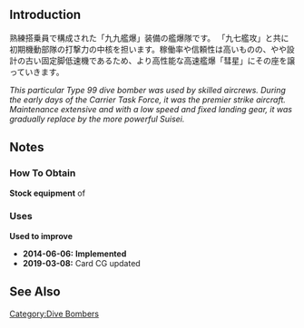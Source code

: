 {{EquipmentInfo|97}}

==Introduction==
熟練搭乗員で構成された「九九艦爆」装備の艦爆隊です。
「九七艦攻」と共に初期機動部隊の打撃力の中核を担います。稼働率や信頼性は高いものの、やや設計の古い固定脚低速機であるため、より高性能な高速艦爆「彗星」にその座を譲っていきます。

''This particular Type 99 dive bomber was used by skilled aircrews. During the early days of the Carrier Task Force, it was the premier strike aircraft. Maintenance extensive and with a low speed and fixed landing gear, it was gradually replace by the more powerful Suisei.''

==Notes==
<div class="mw-collapsible"><h3>How To Obtain</h3>
<div class="mw-collapsible-content">
'''Stock equipment''' of {{Ship/Link|Hiryuu Kai Ni}}

</div></div>

<div class="mw-collapsible"><h3>Uses</h3>
<div class="mw-collapsible-content">
'''Used to improve''' {{Equipment/Link|Type 99 Dive Bomber Model 22}}

</div></div>


<div class="mw-collapsible><h3>Updates History</h3>
<div class="mw-collapsible-content>
* '''2014-06-06:''' '''Implemented'''
* '''2019-03-08:''' Card CG updated
</div></div>

==See Also==
{{Equipmentlist}}
[[Category:Dive Bombers]]